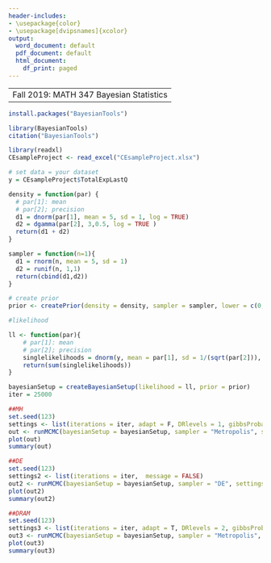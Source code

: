 ---
header-includes:
- \usepackage{color}
- \usepackage[dvipsnames]{xcolor}
output:
  word_document: default
  pdf_document: default
  html_document:
    df_print: paged
---
----
 Fall 2019: MATH 347 Bayesian Statistics
---
```{r}
install.packages("BayesianTools")
```

```{r}
library(BayesianTools)
citation("BayesianTools")
```

```{r}
library(readxl)
CEsampleProject <- read_excel("CEsampleProject.xlsx")
```

```{r}
# set data = your dataset
y = CEsampleProject$TotalExpLastQ

density = function(par) {
  # par[1]: mean 
  # par[2]; precision
  d1 = dnorm(par[1], mean = 5, sd = 1, log = TRUE)
  d2 = dgamma(par[2], 3,0.5, log = TRUE )
  return(d1 + d2)
}

sampler = function(n=1){
  d1 = rnorm(n, mean = 5, sd = 1)
  d2 = runif(n, 1,1)
  return(cbind(d1,d2))
}

# create prior 
prior <- createPrior(density = density, sampler = sampler, lower = c(0, 0), upper = c(5, 1), best = NULL)

#likelihood

ll <- function(par){
    # par[1]: mean 
    # par[2]; precision
    singlelikelihoods = dnorm(y, mean = par[1], sd = 1/(sqrt(par[2])), log = T)
    return(sum(singlelikelihoods))  
}

bayesianSetup = createBayesianSetup(likelihood = ll, prior = prior)
iter = 25000
```

```{r}
##MH
set.seed(123)
settings <- list(iterations = iter, adapt = F, DRlevels = 1, gibbsProbabilities = NULL, temperingFunction = NULL, optimize = F, message = FALSE)
out <- runMCMC(bayesianSetup = bayesianSetup, sampler = "Metropolis", settings = settings)
plot(out)
summary(out)
```

```{r}
##DE
set.seed(123)
settings2 <- list(iterations = iter,  message = FALSE)
out2 <- runMCMC(bayesianSetup = bayesianSetup, sampler = "DE", settings = settings2)
plot(out2)
summary(out2)
```

```{r}
##DRAM
set.seed(123)
settings3 <- list(iterations = iter, adapt = T, DRlevels = 2, gibbsProbabilities = NULL, temperingFunction = NULL, optimize = T,  message = FALSE)
out3 <- runMCMC(bayesianSetup = bayesianSetup, sampler = "Metropolis", settings = settings3)
plot(out3)
summary(out3)
```